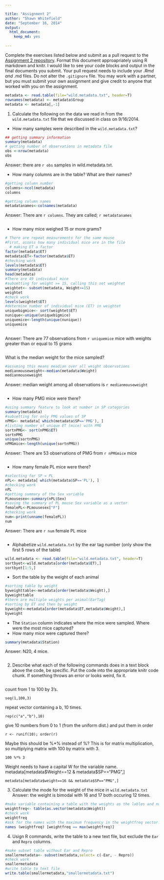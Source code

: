 ```yaml
---

title: "Assignment 2"
author: "Shawn Whitefield"
date: "September 16, 2014"
output:
  html_document:
    keep_md: yes
  
---
```


Complete the exercises listed below and submit as a pull request to the [Assignment 2 repository](http://www.github.com/microbialinformatics/assignment02).  Format this document approapriately using R markdown and knitr. I would like to see your code blocks and output in the final documents you submit. Your pull request needs to include your *.Rmd and *.md files. Do not alter the `.gitignore` file. You may work with a partner, but you must submit your own assignment and give credit to anyone that worked with you on the assignment.

```r
metadata <- read.table(file="wild.metadata.txt", header=T)
rownames(metadata) <- metadata$Group
metadata <- metadata[,-1]
```

1.  Calculate the following on the data we read in from the `wild.metadata.txt` file that we discussed in class on 9/16/2014.

  * How many samples were described in the `wild.metadata.txt`?

```r
## getting summary information
summary(metadata)
# getting number of observations in metadata file
obs <-nrow(metadata)
obs
```
 Answer: there are `r obs` samples in wild.metadata.txt.
 
 * How many columns are in the table? What are their names?
```r
#getting column number
columns<-ncol(metadata)
columns

#getting column names
metadatanames<-colnames(metadata)
```
Answer: There are `r columns`. They are called; `r metadatanames`
```r

```
* How many mice weighed 15 or more grams?
```r
# There are repeat measurements for the same mouse
#First, assess how many individual mice are in the file
  # making ET a factor
factor(metadata$ET)
metadata$ET<-factor(metadata$ET)
#checking work
levels(metadata$ET)
summary(metadata)
head(metadata)
#There are 49 individual mice
#subsetting for weight >= 15, calling this set weightet
weightet<- subset(metadata, Weight>=15)
weightet
#check work
levels(weightet$ET)
#determine number of individual mice (ET) in weightet
uniquebigmice<- sort(weightet$ET)
nunique<-unique(uniquebigmice)
uniquemice<-length(unique(nunique))
uniquemice
    
```
Answer: There are 77 observations from `r uniquemice` mice with weights greater than or equal to 15 grams
```r

```

What is the median weight for the mice sampled?
```r
#assuming this means meadian over all weight observations
medianmouseweight<-median(metadata$Weight)
medianmouseweight
```
Answer: median weight among all observations is `r medianmouseweight`


```r

```
* How many PMG mice were there?
```r
#using summary feature to look at number in SP categories
summary(metadata)
#subsetting for only PMG values of SP
nPMG<- metadata[ which(metadata$SP=='PMG'), ]
#listing number of unique ET (mice) with PMG
sortnPMG<- sort(nPMG$ET)
sortnPMG
unique(sortnPMG)
nPMGmice<-length(unique(sortnPMG))
```
Answer: There are 53 observations of PMG from `r nPMGmice` mice
```r

```

* How many female PL mice were there?
```r
#selecting for SP = PL
nPL<- metadata[ which(metadata$SP=='PL'), ]
#checking work
nPL
#getting summary of the Sex variable
PLmousesex<-summary(nPL$Sex)
#saving the summary of PL mouse Sex variable as a vector
femalePL<-PLmousesex["F"]
#checking work
num<-print(unname(femalePL))
num

```
Answer: There are `r num ` female PL mice
```r

```

* Alphabetize `wild.metadata.txt` by the ear tag number (only show the first 5 rows of the table) 
```r
wild.metadata <- read.table(file="wild.metadata.txt", header=T)
sortbyet<-wild.metadata[order(metadata$ET),]
sortbyet[1:5,]
```

* Sort the table by the weight of each animal
```r
#sorting table by weight
byweighttable<-metadata[order(metadata$Weight),]
byweighttable
#there are multiple weights per animal(EarTag)
#sorting by ET and then by weight
byweight<-metadata[order(metadata$ET,metadata$Weight),]
byweight

```
* The `Station` column indicates where the mice were sampled. Where were the most mice captured? 
* How many mice were captured there?
```r
summary(metadata$Station)
```
Answer: N20, 4 mice.
```r

```

2.  Describe what each of the following commands does in a text block above the code, be specific. Put the code into the appropriate knitr code chunk. If something throws an error or looks weird, fix it.
```r

```
count from 1 to 100 by 3's.
```
seq(1,100,3)
```
repeat vector containing a b, 10 times.
```
rep(c("a","b"),10)
```
give 10 numbers from 0 to 1 (from the uniform dist.) and put them in order
```
r <- runif(10); order(r)
```
Maybe this should be %*% instead of %? This is for matrix multiplication, so multiplying matrix with 100 by matrix with 3. 
```
100 %*% 3
```
Weight needs to have a capital W for the variable name. 
metadata[metadata$Weight==12 & metadata$SP=="PMG",]
```
metadata[metadata$weight==16 && metadata$SP=="PMG",]
```


3.	Calculate the mode for the weight of the mice in `wild.metadata.txt`
Answer: the weight is bimodal with 16 and 17 both occuring 12 times.
```r
#make variable containing a table with the weights as the lables and number of observations for each label in a vector.
weightfreq<- table(as.vector(metadata$Weight))
#check work
weightfreq
#ask for the names with the maximum frequency in the weightfreq vector.
names (weightfreq) [weightfreq == max(weightfreq)]
```

4.	Usign R commands, write the table to a new text file, but exclude the `Ear` and `Repro` columns.
```r
#make subset table without Ear and Repro
smallermetadata<- subset(metadata,select= c(-Ear, - Repro))
#check work
smallermetadata
#write table to text file
write.table(smallermetadata,"smallermetadata.txt")
```

